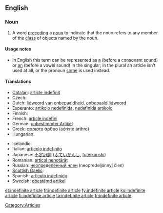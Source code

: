 ==English==
{{wikipedia|Article (grammar)}}

===Noun===
{{en-noun|sg=[[indefinite]] [[article]]}}

# {{grammar}} A word [[precede|preceding]] a [[noun]] to indicate that the noun refers to any member of the [[class]] of objects named by the noun. 

====Usage notes====
* In English this term can be represented as [[a]] (before a consonant sound) or [[an]] (before a vowel sound) in the singular; in the plural an article isn't used at all, or the pronoun [[some]] is used instead.

====Translations====
{{trans-top|word preceding a noun to indicate any member of the class of objects}}
* [[Catalan]]: [[article indefinit]]
* Czech: {{t-|cs|neurčitý člen|m}}
* Dutch: [[lidwoord van onbepaaldheid]], [[onbepaald lidwoord]] {{n}}
* Esperanto: [[artikolo nedefinida]], [[nedefinida artikolo]]
* Finnish: {{t+|fi|epämääräinen artikkeli}}
* French: [[article indéfini]] {{m}}
* German: [[unbestimmter Artikel]] {{m}}
* Greek: [[αόριστο άρθρο]] (aóristo árthro) {{n}}
* Hungarian: {{t+|hu|határozatlan névelő}}
{{trans-mid}}
* Icelandic: {{t+|is|óákveðinn greinir|m}}
* Italian: [[articolo indefinito]] {{m}}
* Japanese: [[不定冠詞]] ([[ふていかんし]], [[futeikanshi]])
* Romanian: [[articol nehotărât]] {{n}}
* Russian: [[неопределённый член]] (neopredeljónnyj člen) {{m}}
* [[Scottish Gaelic]]: {{t-|gd|alt neo-chinnteach|xs=Scottish Gaelic}}
* Spanish: [[artículo indefinido]] {{m}}
* Swedish: [[obestämd artikel]] {{c}}
{{trans-bottom}}

[[Category:Articles]]

[[et:indefinite article]]
[[fr:indefinite article]]
[[fy:indefinite article]]
[[ko:indefinite article]]
[[fi:indefinite article]]
[[ta:indefinite article]]
[[tr:indefinite article]]